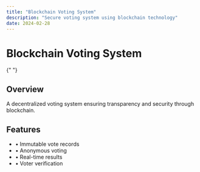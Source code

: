```yaml
---
title: "Blockchain Voting System"
description: "Secure voting system using blockchain technology"
date: 2024-02-28
---
```


<div className="max-w-4xl mx-auto px-4 py-8">
  <h1 className="text-4xl font-bold text-gray-900 dark:text-gray-100 mb-6">
    Blockchain Voting System
  </h1>

{" "}

<section className="mb-8">
  <h2 className="text-2xl font-semibold text-gray-800 dark:text-gray-200 mb-4">
    Overview
  </h2>
  <p className="text-lg text-gray-700 dark:text-gray-300">
    A decentralized voting system ensuring transparency and security through
    blockchain.
  </p>
</section>

  <section>
    <h2 className="text-2xl font-semibold text-gray-800 dark:text-gray-200 mb-4">
      Features
    </h2>
    <ul className="list-none space-y-3">
      <li className="flex items-center text-gray-700 dark:text-gray-300">
        <span className="mr-2">•</span>
        Immutable vote records
      </li>
      <li className="flex items-center text-gray-700 dark:text-gray-300">
        <span className="mr-2">•</span>
        Anonymous voting
      </li>
      <li className="flex items-center text-gray-700 dark:text-gray-300">
        <span className="mr-2">•</span>
        Real-time results
      </li>
      <li className="flex items-center text-gray-700 dark:text-gray-300">
        <span className="mr-2">•</span>
        Voter verification
      </li>
    </ul>
  </section>
</div>
